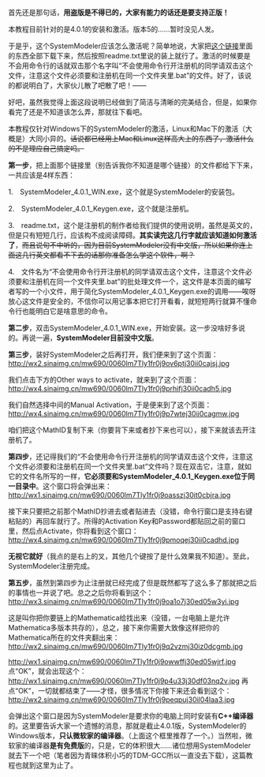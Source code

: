 首先还是那句话，'''用盗版是不得已的，大家有能力的话还是要支持正版！'''

本教程目前针对的是4.0.1的安装和激活。版本5的……暂时没见人发。

于是乎，这个SystemModeler应该怎么激活呢？简单地说，大家把[http://pan.baidu.com/s/1sjqPVxr 这个链接]里面的东西全部下载下来，然后按照readme.txt里说的装上就行了。激活的时候要是不会用命令行的话就双击那个名字叫“不会使用命令行开注册机的同学请双击这个文件，注意这个文件必须要和注册机在同一个文件夹里.bat”的文件。好了，该说的都说明白了，大家伙儿散了吧散了吧！——

好吧，虽然我觉得上面这段说明已经做到了简洁与清晰的完美结合，但是，如果你看完了还是不知道该怎么弄，那就往下看吧。

本教程仅针对Windows下的SystemModeler的激活，Linux和Mac下的激活（大概是）大同小异的。<s>话说都已经用上Mac和Linux这样高大上的东西了，激活什么的不是理应自己搞定吗。</s>

'''第一步'''，把上面那个链接里（别告诉我你不知道是哪个链接）的文件都给下下来，一共应该是4样东西：

1.　SystemModeler_4.0.1_WIN.exe，这个就是SystemModeler的安装包。

2.　SystemModeler_4.0.1_Keygen.exe，这个就是注册机。

3.　readme.txt，这个是注册机的制作者给我们提供的使用说明，虽然是英文的，但是只有短短几行，应该构不成阅读障碍。'''其实读完这几行字就应该知道如何激活了'''，<s>而且说句不中听的，因为目前SystemModeler没有中文版，所以如果你连上面这几行英文都看不下去的话那你准备怎么学这个软件，啊？</s>

4.　文件名为“不会使用命令行开注册机的同学请双击这个文件，注意这个文件必须要和注册机在同一个文件夹里.bat”的批处理文件一个，这文件是本页面的编写者写的一个小文件，用于简化SystemModeler_4.0.1_Keygen.exe的调用——唉呀放心这文件是安全的，不信你可以用记事本把它打开看看，就短短两行就算不懂命令行也能明白它是啥意思的命令。

'''第二步'''，双击SystemModeler_4.0.1_WIN.exe，开始安装。这一步没啥好多说的。再说一遍，'''SystemModeler目前没中文版'''。

'''第三步'''，装好SystemModeler之后再打开，我们便来到了这个页面：
[[http://wx2.sinaimg.cn/mw690/0060lm7Tly1fr0j9ov6ptj30ii0cajsj.jpg]]

我们点击下方的Other ways to activate，就来到了这个页面：
[[http://wx4.sinaimg.cn/mw690/0060lm7Tly1fr0j9prhifj30ii0cadh5.jpg]]

我们自然选择中间的Manual Activation，于是便来到了这个页面：
[[http://wx4.sinaimg.cn/mw690/0060lm7Tly1fr0j9p7wtej30ii0cagmw.jpg]]

咱们把这个MathID复制下来（你要背下来或者抄下来也可以），接下来就该去开注册机了。

'''第四步'''，还记得我们的“不会使用命令行开注册机的同学请双击这个文件，注意这个文件必须要和注册机在同一个文件夹里.bat”文件吗？现在双击它，注意，就如它的文件名所写的一样，'''它必须要和SystemModeler_4.0.1_Keygen.exe位于同一目录中'''。这个窗口将会弹出来：
[[http://wx1.sinaimg.cn/mw690/0060lm7Tly1fr0j9oasszj30it0cbjra.jpg]]

接下来只要把之前那个MathID抄进去或者贴进去（没错，命令行窗口是支持右键粘贴的）再回车就行了。所得的Activation Key和Password都贴回之前的窗口里，然后点Activate，你将看到这个窗口：
[[http://wx4.sinaimg.cn/mw690/0060lm7Tly1fr0j9pmoqej30ii0cadhd.jpg]]

'''无视它就好'''（我点的是右上的叉，其他几个键按了是什么效果我不知道）。至此，SystemModeler注册完成。

'''第五步'''，虽然到第四步为止注册就已经完成了但是既然都写了这么多了那就把之后的事情也一并说了吧。总之之后你将看到这个：
[[http://wx3.sinaimg.cn/mw690/0060lm7Tly1fr0j9oa1o7j30ed05w3yi.jpg]]


这是叫你把你要链上的Mathematica给找出来（没错，一台电脑上是允许Mathematica多版本共存的），总之，接下来你需要大致像这样把你的Mathematica所在的文件夹翻出来：
[[http://wx2.sinaimg.cn/mw690/0060lm7Tly1fr0j9q2vzmj30iz0dcgmb.jpg]]

[[http://wx1.sinaimg.cn/mw690/0060lm7Tly1fr0j9owwffj30ed05wjrf.jpg]]
点“OK”，就会出现这个：
[[http://wx1.sinaimg.cn/mw690/0060lm7Tly1fr0j9p4u33j30df03nq2v.jpg]]
再点“OK”，一切就都结束了——才怪，很多情况下你接下来还会看到这个：
[[http://wx2.sinaimg.cn/mw690/0060lm7Tly1fr0j9peqpuj30il04laa3.jpg]]

会弹出这个窗口是因为SystemModeler是要求你的电脑上同时安装有'''C++编译器'''的。这里要告诉大家一个遗憾的消息，那就是截止4.0.1版，SystemModeler的Windows版本，'''只认微软家的编译器'''。（上面这个框里推荐了一个。）当然啦，微软家的编译器'''是有免费版'''的，只是，它的体积很大……诸位想用SystemModeler就去下一个吧（笔者因为青睐体积小巧的TDM-GCC所以一直没去下载），这篇教程也就到这里为止了。

